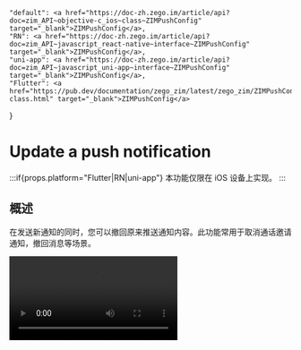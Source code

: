 

    "default": <a href="https://doc-zh.zego.im/article/api?doc=zim_API~objective-c_ios~class~ZIMPushConfig" target="_blank">ZIMPushConfig</a>,
    "RN": <a href="https://doc-zh.zego.im/article/api?doc=zim_API~javascript_react-native~interface~ZIMPushConfig" target="_blank">ZIMPushConfig</a>,
    "uni-app": <a href="https://doc-zh.zego.im/article/api?doc=zim_API~javascript_uni-app~interface~ZIMPushConfig" target="_blank">ZIMPushConfig</a>,
    "Flutter": <a href="https://pub.dev/documentation/zego_zim/latest/zego_zim/ZIMPushConfig-class.html" target="_blank">ZIMPushConfig</a>
}

# Update a push notification

:::if{props.platform="Flutter|RN|uni-app"}
<Note title="说明">本功能仅限在 iOS 设备上实现。</Note>
:::

## 概述

在发送新通知的同时，您可以撤回原来推送通知内容。此功能常用于取消通话邀请通知，撤回消息等场景。

<Video src="https://storage.zego.im/sdk-doc/doc/video/ZIM/update_push.mp4"/>

## 实现原理
ZPNs 支持通过发送 APNs 推送时携带 `"mutable-content":1` 字段，以便您的 APP 拦截该推送消息，修改其内容再展示，详情请参考 [Apple Developer 官网文档对 mutable-content 的描述](https://developer.apple.com/documentation/usernotifications/setting_up_a_remote_notification_server/generating_a_remote_notification#2943360)。

## 配置 resourceID

联系 ZEGO 技术支持配置携带 `"mutable-content":1` 的 resourceID。

## 发送端

通过携带 {getPlatformData2(props, ZIMPushConfig)} 的接口发送离线推送时，请将上述 `resourceID` 填入其中。

以发起呼叫邀请为例：

:::if{props.platform=undefined}
```objc
ZIMCallInviteConfig *config = [[ZIMCallInviteConfig alloc] init];
config.timeout = 60;
config.mode = ZIMCallInvitationModeGeneral;
ZIMPushConfig *pushConfig = [[ZIMPushConfig alloc] init];
pushConfig.resourcesID = KeyCenter.resourceID;
pushConfig.title = [ZGZIMManager shared].myUserID;
pushConfig.content = @"邀请你语音通话";

// payload 携带一个自定的唯一标识符
pushConfig.payload =  @"{\"customId\":\"1\"}";
config.pushConfig = pushConfig;
// 发起呼叫邀请
[[ZGZIMManager shared] callInviteWithInvitees:self.selectMemberList config:config callback:^(NSString * _Nonnull callID, ZIMCallInvitationSentInfo * _Nonnull info, ZIMError * _Nonnull errorInfo) {}];
```
:::
:::if{props.platform="Flutter"}
```dart
ZIMCallInviteConfig config = ZIMCallInviteConfig();
config.timeout = 60;
config.mode = ZIMCallInvitationMode.general;
ZIMPushConfig pushConfig = ZIMPushConfig();
pushConfig.resourcesID = "携带 mutable-content 的 resourceID";
// payload 携带一个自定的唯一标识符
pushConfig.payload =  "{\"customId\":\"1\"}";
ZIM.getInstance()?.callInvite(["userID1","userID2"], config);
```
:::
:::if{props.platform="RN|uni-app"}
```typescript
const invitees = ['xxxx'];  // 被邀请人ID列表
const config: ZIMCallInviteConfig = {
    mode: 0, 
    timeout: 60 ,//邀请超时时间，单位为秒，范围1-600
    extendedData: '',   
    pushConfig: {
        title: 'push title',
        content: 'push content',
        payload: '{\"customId\":\"1\"}',// payload 携带一个自定的唯一标识符
        resourcesID: "携带 mutable-content 的 resourceID"
}}; 
zim.callInvite(invitees, config)
    .then((res: ZIMCallInvitationSentResult) => {
        const callID = res.callID;
        // 操作成功
        // 此处的 callID 是用户发起呼叫后，SDK 内部生成的 ID，用于唯一标识一次呼叫邀请；之后发起人取消呼叫、被邀请人接受/拒绝呼叫，都会使用此 callID
    })
    .catch((err: ZIMError) => {
        // 操作失败
    })
```
:::

## 接收端

<Steps>
<Step title="配置 Capability">
打开 Xcode，在 TARGETS 下选择目标，根据路径 Signing & Capabilities > Capabilities，开启 **Push Notification**（用于离线推送通知）。
</Step>
<Step title="设置 Notification Service Extension">
<Steps>
<Step title="添加 Notification Service Extension 到 Targets">
    1. 点击 “File > New > Target...”

        <Frame width="512" height="auto" caption=""><img src="https://storage.zego.im/sdk-doc/Pics/ZIM/ZPNS/pic_5.jpeg" /></Frame>

    2. 在弹窗中，选择 “iOS > Notification Service Extension”。
    
        <Frame width="512" height="auto" caption=""><img src="https://storage.zego.im/sdk-doc/Pics/ZIM/ZPNS/pic_6.jpeg" /></Frame>

    3. 为该 Extension 输入 Product Name 等信息。

        <Frame width="512" height="auto" caption=""><img src="https://storage.zego.im/sdk-doc/Pics/ZIM/ZPNS/pic_7.jpeg" /></Frame>

    创建 Extension 后，会在项目工程中生成 "xxxExtension" 文件夹（xxx 为新增 Extension 时输入的 Product Name），您需要用到其中的 NotificationService 类文件。

</Step>
<Step title="为上述新增的 Extension 配置 Capability">
    在 TARGETS 下选择 Extension 目标，然后选择 “Signing & Capabilities > Capabilities > Push Notification”，即可开启离线推送通知。

    <Frame width="512" height="auto" caption=""><img src="https://storage.zego.im/sdk-doc/Pics/ZIM/ZPNS/pic_9.jpeg" /></Frame>
</Step>
<Step title="调整上述新增的 Extension 支持的最低版本为 iOS 11.0 或以上">
    如果使用的设备 iOS 版本低于此处的版本，Extension 不会在此设备生效。

    <Frame width="512" height="auto" caption=""><img src="https://storage.zego.im/sdk-doc/Pics/ZIM/ZPNS/pic_10.jpeg" /></Frame>
</Step>
</Steps>
</Step>
<Step title="编写替换通知的逻辑">
在 "xxxExtension" 文件夹（xxx 为新增 Extension 时输入的 Product Name）中的 NotificationService.m 文件中编写替换通知的业务逻辑，示例代码如下所示：

```objc
//  NotificationService.m
//  NotificationService

#import "NotificationService.h"
#import <Intents/Intents.h>

@interface NotificationService ()

@property (nonatomic, strong) void (^contentHandler)(UNNotificationContent *contentToDeliver);
@property (nonatomic, strong) UNMutableNotificationContent *bestAttemptContent;

@end

@implementation NotificationService


// 开启推送拦截后,收到携带 "mutable-content":1 的推送通知时，会触发该方法。
- (void)didReceiveNotificationRequest:(UNNotificationRequest *)request withContentHandler:(void (^)(UNNotificationContent * _Nonnull))contentHandler {
    self.contentHandler = contentHandler;
    self.bestAttemptContent = [request.content mutableCopy];
    // 标题
    NSString *title = self.bestAttemptContent.title;
    // 副标题
    NSString *subtitle = self.bestAttemptContent.subtitle;
    // 内容
    NSString *body = self.bestAttemptContent.body;

    // 取出发送推送消息附带的 payload 字符串
    NSString *payload = [self.bestAttemptContent.userInfo objectForKey:@"payload"];

    if(payload == nil){
        self.contentHandler(self.bestAttemptContent);
        return;
    }
    
    
    // 解析 json 字符串,并转为 NSDictionary
    NSData *jsonData = [payload dataUsingEncoding:NSUTF8StringEncoding];
    NSError *error = nil;
    NSDictionary *payload_json_map = [NSJSONSerialization JSONObjectWithData:jsonData options:kNilOptions error:&error];
    if (error) {
        self.contentHandler(self.bestAttemptContent);
        return;
    }
    
    // 取出 payload 携带的唯一标识符
    NSString *customId = [payload_json_map objectForKey:@"customId"];

    if(customId != nil){
        [UNUserNotificationCenter.currentNotificationCenter getDeliveredNotificationsWithCompletionHandler:^(NSArray<UNNotification *> * _Nonnull notifications) {
            NSString *target_id = nil;

            // 遍历已存在的通知，找到唯一标识符一致的通知后，删除
            for (int index = 0; index < notifications.count; index ++) {
                if([[notifications[index].request.content.userInfo objectForKey:@"customId"] isEqual: customId]){
                    target_id = notifications[index].request.identifier;
                    break;
                }
            }
            if(target_id != nil){
                [UNUserNotificationCenter.currentNotificationCenter removeDeliveredNotificationsWithIdentifiers:@[target_id]];
            }
            contentHandler(self.bestAttemptContent);
        }];
    }else{
        contentHandler(self.bestAttemptContent);
    }
    
}

@end
```
</Step>
</Steps>

